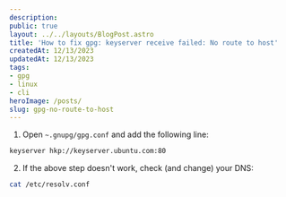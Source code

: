 ```yaml
---
description:
public: true
layout: ../../layouts/BlogPost.astro
title: 'How to fix gpg: keyserver receive failed: No route to host'
createdAt: 12/13/2023
updatedAt: 12/13/2023
tags:
- gpg
- linux
- cli
heroImage: /posts/
slug: gpg-no-route-to-host
---
```


1. Open `~.gnupg/gpg.conf` and add the following line:

```bash
keyserver hkp://keyserver.ubuntu.com:80
```

2. If the above step doesn't work, check (and change) your DNS:

```bash
cat /etc/resolv.conf
```
